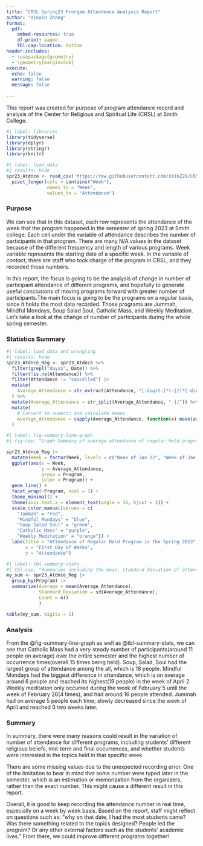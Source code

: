 ```yaml
---
title: "CRSL Spring23 Prorgam Attendence Analysis Report"
author: "Xinxin Zhang"
format:
  pdf:
    embed-resources: true
    df-print: paged
    tbl-cap-location: bottom
header-includes:
  - \usepackage{geometry}
  - \geometry{margin=3cm} 
execute: 
  echo: false
  warning: false
  message: false
  
---
```


This report was created for purpose of program attendance record and analysis of the Center for Religious and Spiritual Life (CRSL) at Smith College. 

```r
#| label: libraries
library(tidyverse)
library(dplyr)
library(stringr)
library(knitr)
```

```r
#| label: load_data
#| results: hide
spr23_Atdnce <- read_csv('https://raw.githubusercontent.com/XXinZ28/CRSL_DS/main/Program%20Attendance%202023%20-%20spring%202023.csv') |> mutate_if(is.double, as.character) |>
  pivot_longer(cols = contains("Week"),
               names_to = "Week",
               values_to = "Attendance")
```

### Purpose
We can see that in this dataset, each row represents the attendance of the week that the program happened in the semester of spring 2023 at Smith college. Each cell under the variable of attendance describes the number of participants in that program. There are many N/A values in the dataset because of the different frequency and length of various programs. Week variable represents the starting date of a specific week. In the variable of *contact*, there are staff who took charge of the program in CRSL, and they recorded those numbers.

In this report, the focus is going to be the analysis of change in number of participant attendance of different programs, and hopefully to generate useful conclusions of moving programs forward with greater number of participants.The main focus is going to be the programs on a regular basis, since it holds the most data recorded. Those programs are Jummah, Mindful Mondays, Soup Salad Soul, Catholic Mass, and Weekly Meditation. Let's take a look at the change of number of participants during the whole spring semester. 

### Statistics Summary

```r
#| label: load_data and wrangling 
#| results: hide
spr23_Atdnce_Reg <- spr23_Atdnce %>%
  filter(grepl("days$", Date)) %>%
  filter(!is.na(Attendance)) %>%
  filter(Attendance != "cancelled") |>
  mutate(
    Average_Attendance = str_extract(Attendance, "[:digit:]*(-|/)*[:digit:]+")
  ) %>%
  mutate(Average_Attendance = str_split(Average_Attendance, "-|/")) %>%
  mutate(
    # Convert to numeric and calculate means
    Average_Attendance = sapply(Average_Attendance, function(x) mean(as.numeric(x), na.rm = TRUE))
  )

```

```r
#| label: fig-summary-line-graph
#| fig-cap: "Graph Summary of average attendance of regular held programs(Jummah, Mindful Mondays, Soup Salad Soul, Catholic Mass, and Weekly Meditation) and change over weeks in the Spring 2023 for the Center for Spiritual and Religious Life."

spr23_Atdnce_Reg |>
  mutate(Week = factor(Week, levels = c("Week of Jan 22", "Week of Jan 29", "Week of Feb 5", "Week of Feb 12", "Week of Feb 19", "Week of Feb 26", "Week of Mar 5", "Week of Mar 12", "Week of Mar 19", "Week of Mar 26", "Week of Apr 2", "Week of Apr 9", "Week of Apr 16", "Week of Apr 23", "Week of Apr 30"), ordered = TRUE)) |>
  ggplot(aes(x = Week,
             y = Average_Attendance,
             group = Program,
             color = Program)) + 
  geom_line() +
  facet_wrap(~Program, ncol = 1) +
  theme_minimal() +
  theme(axis.text.x = element_text(angle = 45, hjust = 1)) +  
  scale_color_manual(values = c(
    "Jummah" = "red", 
    "Mindful Mondays" = "blue", 
    "Soup Salad Soul" = "green", 
    "Catholic Mass" = "purple",
    "Weekly Meditation" = "orange")) +
  labs(title = "Attendance of Regular Held Program in the Spring 2023",
       x = "First Day of Weeks",
       y = "Attendance")
```

```r
#| label: tbl-summary-stats
#| tbl-cap: "Summaries including the mean, standard deviation of attendance, and total number of program occurrences for regularly held programs in the Spring 2023."
my_sum <- spr23_Atdnce_Reg |> 
  group_by(Program) |> 
  summarize(Average = mean(Average_Attendance),
            Standard_Deviation = sd(Average_Attendance),
            Count = n()
            ) 

kable(my_sum, digits = 1)
```


### Analysis
From the @fig-summary-line-graph as well as @tbl-summary-stats, we can see that Catholic Mass had a very steady number of participants(around 11 people on average) over the entire semester and the highest number of occurrence times(overall 15 times being held). Soup, Salad, Soul had the largest group of attendance among the all, which is 18 people. Mindful Mondays had the biggest difference in attendance, which is on average around 6 people and reached its highest(19 people) in the week of April 2. Weekly meditation only occurred during the week of February 5 until the week of February 26(4 times), and had around 16 people attended. Jummah had on average 5 people each time; slowly decreased since the week of April and reached 0 two weeks later. 

### Summary
In summary, there were many reasons could result in the variation of number of attendance for different programs, including students' different religious beliefs, mid-term and final occurrences, and whether students were interested in the topics held in that specific week. 

There are some missing values due to the unexpected recording error. One of the limitation to bear in mind that some number were typed later in the semester, which is an estimation or memorization from the organizers, rather than the exact number. This might cause a different result in this report. 

Overall, it is good to keep recording the attendance number in real time, especially on a week by week basis. Based on the report, staff might reflect on questions such as: "why on that date, I had the most students came? Was there something related to the topics designed? People led the program? Or any other external factors such as the students' academic lives." From there, we could improve different programs together! 

